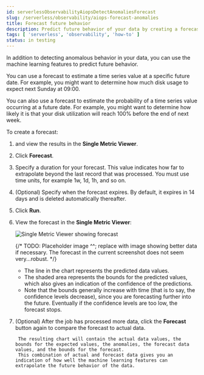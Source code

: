 ```yaml
---
id: serverlessObservabilityAiopsDetectAnomaliesForecast
slug: /serverless/observability/aiops-forecast-anomalies
title: Forecast future behavior
description: Predict future behavior of your data by creating a forecast for an anomaly detection job.
tags: [ 'serverless', 'observability', 'how-to' ]
status: in testing
---
```



<InReview />

In addition to detecting anomalous behavior in your data,
you can use the machine learning features to predict future behavior.

You can use a forecast to estimate a time series value at a specific future date.
For example, you might want to determine how much disk usage to expect
next Sunday at 09:00.

You can also use a forecast to estimate the probability of a time series value occurring at a future date.
For example, you might want to determine how likely it is that your disk utilization will reach 100% before the end of next week.

To create a forecast:

1. <DocLink id="serverlessObservabilityAiopsDetectAnomalies" text="Create an anomaly detection job" /> and view the results in the **Single Metric Viewer**.
1. Click **Forecast**.
1. Specify a duration for your forecast.
This value indicates how far to extrapolate beyond the last record that was processed.
You must use time units, for example 1w, 1d, 1h, and so on.
1. (Optional) Specify when the forecast expires. By default, it expires in 14 days and is deleted automatically thereafter.
1. Click **Run**.
1. View the forecast in the **Single Metric Viewer**:

    ![Single Metric Viewer showing forecast ](../images/anomaly-detection-forecast.png)

    {/* TODO: Placeholder image ^^; replace with image showing better data if necessary.
    The forecast in the current screenshot does not seem very...robust.  */}

    * The line in the chart represents the predicted data values.
    * The shaded area represents the bounds for the predicted values, which also gives an indication of the confidence of the predictions.
    * Note that the bounds generally increase with time (that is to say, the confidence levels decrease),
    since you are forecasting further into the future.
    Eventually if the confidence levels are too low, the forecast stops.

1. (Optional) After the job has processed more data, click the **Forecast** button again to compare the forecast to actual data.

        The resulting chart will contain the actual data values, the bounds for the expected values, the anomalies, the forecast data values, and the bounds for the forecast.
        This combination of actual and forecast data gives you an indication of how well the machine learning features can extrapolate the future behavior of the data.
